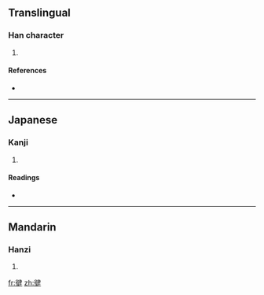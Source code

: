==Translingual==

===Han character===
{{Han char|rn=60|rad=彳|as=08|sn=11|four=|canj=竹人弓大手 (HONKQ)}}

# {{defn|Han|sort=彳08}}

====References====
* {{Han ref|kx=0370.051|hdz=20831.120|uh=5FA4|ud=24484}}

----

==Japanese==

===Kanji===
{{ja-kanji|grade=|rs=彳08}}

# {{defn|Japanese}}

====Readings====
* {{ja-readings|on=|kun=[[たけし]] (takeshi), [[けん]] (ken)}}

----

==Mandarin==

===Hanzi===
{{cmn-hanzi|pin=[[jiàn]] ([[jian4]])|wg=chien<sup>4</sup>}}

# {{defn|Mandarin}}

[[fr:徤]]
[[zh:徤]]